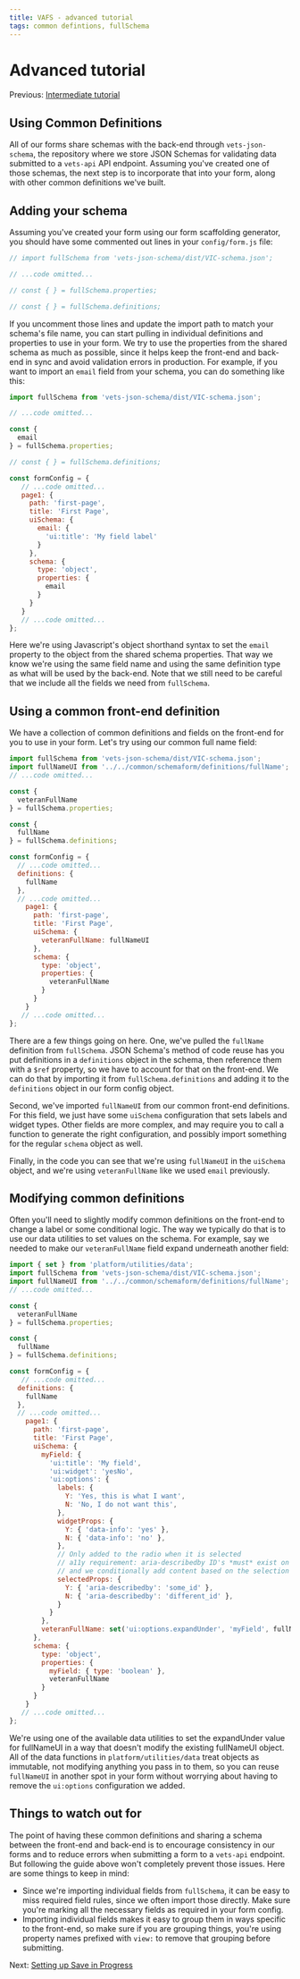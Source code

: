 ```yaml
---
title: VAFS - advanced tutorial
tags: common defintions, fullSchema
---
```


# Advanced tutorial

Previous: [Intermediate tutorial](/forms/form-tutorial-intermediate)

## Using Common Definitions

All of our forms share schemas with the back-end through `vets-json-schema`, the repository where we store JSON Schemas for validating data submitted to a `vets-api` API endpoint. Assuming you've created one of those schemas, the next step is to incorporate that into your form, along with other common definitions we've built.

## Adding your schema

Assuming you've created your form using our form scaffolding generator, you should have some commented out lines in your `config/form.js` file:

```js
// import fullSchema from 'vets-json-schema/dist/VIC-schema.json';

// ...code omitted...

// const { } = fullSchema.properties;

// const { } = fullSchema.definitions;
```

If you uncomment those lines and update the import path to match your schema's file name, you can start pulling in individual definitions and properties to use in your form. We try to use the properties from the shared schema as much as possible, since it helps keep the front-end and back-end in sync and avoid validation errors in production. For example, if you want to import an `email` field from your schema, you can do something like this:

```js
import fullSchema from 'vets-json-schema/dist/VIC-schema.json';

// ...code omitted...

const {
  email
} = fullSchema.properties;

// const { } = fullSchema.definitions;

const formConfig = {
   // ...code omitted...
   page1: {
     path: 'first-page',
     title: 'First Page',
     uiSchema: {
       email: {
         'ui:title': 'My field label'
       }
     },
     schema: {
       type: 'object',
       properties: {
         email
       }
     }
   }
   // ...code omitted...
};
```

Here we're using Javascript's object shorthand syntax to set the `email` property to the object from the shared schema properties. That way we know we're using the same field name and using the same definition type as what will be used by the back-end. Note that we still need to be careful that we include all the fields we need from `fullSchema`.

## Using a common front-end definition

We have a collection of common definitions and fields on the front-end for you to use in your form. Let's try using our common full name field:

```js
import fullSchema from 'vets-json-schema/dist/VIC-schema.json';
import fullNameUI from '../../common/schemaform/definitions/fullName';
// ...code omitted...

const {
  veteranFullName
} = fullSchema.properties;

const {
  fullName
} = fullSchema.definitions;

const formConfig = {
  // ...code omitted...
  definitions: {
    fullName
  },
  // ...code omitted...
    page1: {
      path: 'first-page',
      title: 'First Page',
      uiSchema: {
        veteranFullName: fullNameUI
      },
      schema: {
        type: 'object',
        properties: {
          veteranFullName
        }
      }
    }
   // ...code omitted...
};
```

There are a few things going on here. One, we've pulled the `fullName` definition from `fullSchema`. JSON Schema's method of code reuse has you put definitions in a `definitions` object in the schema, then reference them with a `$ref` property, so we have to account for that on the front-end. We can do that by importing it from `fullSchema.definitions` and adding it to the `definitions` object in our form config object.

Second, we've imported `fullNameUI` from our common front-end definitions. For this field, we just have some `uiSchema` configuration that sets labels and widget types. Other fields are more complex, and may require you to call a function to generate the right configuration, and possibly import something for the regular `schema` object as well.

Finally, in the code you can see that we're using `fullNameUI` in the `uiSchema` object, and we're using `veteranFullName` like we used `email` previously.

## Modifying common definitions

Often you'll need to slightly modify common definitions on the front-end to change a label or some conditional logic. The way we typically do that is to use our data utilities to set values on the schema. For example, say we needed to make our `veteranFullName` field expand underneath another field:

```js
import { set } from 'platform/utilities/data';
import fullSchema from 'vets-json-schema/dist/VIC-schema.json';
import fullNameUI from '../../common/schemaform/definitions/fullName';
// ...code omitted...

const {
  veteranFullName
} = fullSchema.properties;

const {
  fullName
} = fullSchema.definitions;

const formConfig = {
   // ...code omitted...
  definitions: {
    fullName
  },
  // ...code omitted...
    page1: {
      path: 'first-page',
      title: 'First Page',
      uiSchema: {
        myField: {
          'ui:title': 'My field',
          'ui:widget': 'yesNo',
          'ui:options': {
            labels: {
              Y: 'Yes, this is what I want',
              N: 'No, I do not want this',
            },
            widgetProps: {
              Y: { 'data-info': 'yes' },
              N: { 'data-info': 'no' },
            },
            // Only added to the radio when it is selected
            // a11y requirement: aria-describedby ID's *must* exist on the page;
            // and we conditionally add content based on the selection
            selectedProps: {
              Y: { 'aria-describedby': 'some_id' },
              N: { 'aria-describedby': 'different_id' },
            }
          }
        },
        veteranFullName: set('ui:options.expandUnder', 'myField', fullNameUI)
      },
      schema: {
        type: 'object',
        properties: {
          myField: { type: 'boolean' },
          veteranFullName
        }
      }
    }
   // ...code omitted...
};
```

We're using one of the available data utilities to set the expandUnder value for fullNameUI in a way that doesn't modify the existing fullNameUI object. All of the data functions in `platform/utilities/data` treat objects as immutable, not modifying anything you pass in to them, so you can reuse `fullNameUI` in another spot in your form without worrying about having to remove the `ui:options` configuration we added.

## Things to watch out for

The point of having these common definitions and sharing a schema between the front-end and back-end is to encourage consistency in our forms and to reduce errors when submitting a form to a `vets-api` endpoint. But following the guide above won't completely prevent those issues. Here are some things to keep in mind:

- Since we're importing individual fields from `fullSchema`, it can be easy to miss required field rules, since we often import those directly. Make sure you're marking all the necessary fields as required in your form config.
- Importing individual fields makes it easy to group them in ways specific to the front-end, so make sure if you are grouping things, you're using property names prefixed with `view:` to remove that grouping before submitting.

Next: [Setting up Save in Progress](/forms/save-in-progress)
